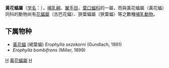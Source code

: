 {{Unreferenced|time=2019-03-31T10:34:33+00:00}}
{{Automatic taxobox
| taxon = Erophylla
| authority = Miller, 1906
}}

'''黃花蝠屬'''（[[学名|学名]]：{{lang|la|''Erophylla''}}），[[哺乳綱|哺乳綱]]、[[翼手目|翼手目]]、[[葉口蝠科|葉口蝠科]]的一屬，而與黃花蝠屬（黃花蝠）同科的動物尚有[[花蝠屬|花蝠屬]]（古巴花蝠）、狹葉蝠屬（狹葉蝠）等之數種[[哺乳動物|哺乳動物]]。

==下属物种==
* [[黃花蝠|黃花蝠]] (褐葉蝠) ''Erophylla sezekorni'' (Gundlach, 1861)
* ''Erophylla bombifrons'' (Miller, 1899)

{{taxonbar}}
[[Category:葉口蝠科|H]]
[[Category:黃花蝠屬|]]
[[Category:1906年描述的分类群|H]]